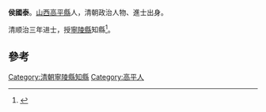 '''侯國泰'''。[[山西|山西]][[高平縣|高平縣]]人，清朝政治人物、進士出身。

清顺治三年进士，授[[寧陵縣|寧陵縣]]知縣<ref>{{cite book|author1=（清）王轩等纂修|editor=刘克文总点校|title=山西通志|date=1990年11月|publisher=北京：中华书局|isbn=7-101-00700-7|pages=1911|accessdate=2016-05-06}}</ref>。

==參考==
{{reflist}}
{{清朝人物小作品}}
{{順治三年丙戌科殿試金榜}}

[[Category:清朝寧陵縣知縣|Category:清朝寧陵縣知縣]]
[[Category:高平人|Category:高平人]]